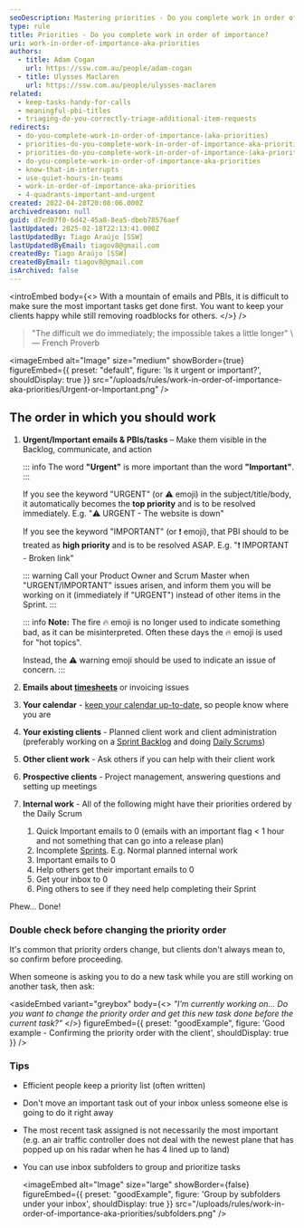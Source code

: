 ```yaml
---
seoDescription: Mastering priorities - Do you complete work in order of importance? Learn how to prioritize tasks effectively by following a structured approach.
type: rule
title: Priorities - Do you complete work in order of importance?
uri: work-in-order-of-importance-aka-priorities
authors:
  - title: Adam Cogan
    url: https://ssw.com.au/people/adam-cogan
  - title: Ulysses Maclaren
    url: https://ssw.com.au/people/ulysses-maclaren
related:
  - keep-tasks-handy-for-calls
  - meaningful-pbi-titles
  - triaging-do-you-correctly-triage-additional-item-requests
redirects:
  - do-you-complete-work-in-order-of-importance-(aka-priorities)
  - priorities-do-you-complete-work-in-order-of-importance-aka-priorities
  - priorities-do-you-complete-work-in-order-of-importance-(aka-priorities)
  - do-you-complete-work-in-order-of-importance-aka-priorities
  - know-that-im-interrupts
  - use-quiet-hours-in-teams
  - work-in-order-of-importance-aka-priorities
  - 4-quadrants-important-and-urgent
created: 2022-04-28T20:08:06.000Z
archivedreason: null
guid: d7ed07f0-6d42-45a8-8ea5-dbeb78576aef
lastUpdated: 2025-02-18T22:13:41.000Z
lastUpdatedBy: Tiago Araújo [SSW]
lastUpdatedByEmail: tiagov8@gmail.com
createdBy: Tiago Araújo [SSW]
createdByEmail: tiagov8@gmail.com
isArchived: false
---
```


<introEmbed
  body={<>
With a mountain of emails and PBIs, it is difficult to make sure the most important tasks get done first. You want to keep your clients happy while still removing roadblocks for others.
  </>}
/>
> "The difficult we do immediately; the impossible takes a little longer"
> \— French Proverb

<imageEmbed
  alt="Image"
  size="medium"
  showBorder={true}
  figureEmbed={{
    preset: "default",
    figure: 'Is it urgent or important?',
    shouldDisplay: true
  }}
  src="/uploads/rules/work-in-order-of-importance-aka-priorities/Urgent-or-Important.png"
/>

## The order in which you should work

1. **Urgent/Important emails & PBIs/tasks** – Make them visible in the Backlog, communicate, and action

    ::: info
    The word **"Urgent"** is more important than the word **"Important"**.
    :::

    If you see the keyword "URGENT" (or ⚠️ emoji) in the subject/title/body, it automatically becomes the **top priority** and is to be resolved immediately.
    E.g. "⚠️ URGENT - The website is down"

    If you see the keyword "IMPORTANT" (or ❗ emoji), that PBI should to be treated as **high priority** and is to be resolved ASAP.
    E.g. "❗️ IMPORTANT - Broken link"

    ::: warning
    Call your Product Owner and Scrum Master when "URGENT/IMPORTANT" issues arisen, and inform them you will be working on it (immediately if "URGENT") instead of other items in the Sprint.
    :::

    ::: info
    **Note:** The fire 🔥 emoji is no longer used to indicate something bad, as it can be misinterpreted.
    Often these days the 🔥 emoji is used for "hot topics".

   Instead, the ⚠️ warning emoji should be used to indicate an issue of concern.
   :::

3. **Emails about [timesheets](/do-you-know-how-important-timesheets-are)** or invoicing issues
4. **Your calendar** - [keep your calendar up-to-date,](/calendar-does-your-calendar-always-accurately-show-where-you-are) so people know where you are
5. **Your existing clients** - Planned client work and client administration (preferably working on a [Sprint Backlog](/do-you-know-how-to-manage-the-product-backlog) and doing [Daily Scrums](/methodology-daily-scrums))
6. **Other client work** - Ask others if you can help with their client work
7. **Prospective clients** - Project management, answering questions and setting up meetings
8. **Internal work** - All of the following might have their priorities ordered by the Daily Scrum

   1. Quick Important emails to 0 (emails with an important flag &lt; 1 hour and not something that can go into a release plan)
   2. Incomplete [Sprints](/what-happens-at-a-sprint-planning-meeting). E.g. Normal planned internal work
   3. Important emails to 0
   4. Help others get their important emails to 0
   5. Get your inbox to 0
   6. Ping others to see if they need help completing their Sprint

Phew... Done!

### Double check before changing the priority order

It's common that priority orders change, but clients don't always mean to, so confirm before proceeding.

When someone is asking you to do a new task while you are still working on another task, then ask:

<asideEmbed
  variant="greybox"
  body={<>
    _"I'm currently working on... Do you want to change the priority order and get this new task done before the current task?"_
  </>}
  figureEmbed={{
    preset: "goodExample",
    figure: 'Good example - Confirming the priority order with the client',
    shouldDisplay: true
  }}
/>

### Tips

* Efficient people keep a priority list (often written)
* Don't move an important task out of your inbox unless someone else is going to do it right away
* The most recent task assigned is not necessarily the most important (e.g. an air traffic controller does not deal with the newest plane that has popped up on his radar when he has 4 lined up to land)
* You can use inbox subfolders to group and prioritize tasks

  <imageEmbed
  alt="Image"
  size="large"
  showBorder={false}
  figureEmbed={{
    preset: "goodExample",
    figure: 'Group by subfolders under your inbox',
    shouldDisplay: true
  }}
  src="/uploads/rules/work-in-order-of-importance-aka-priorities/subfolders.png"
/>
